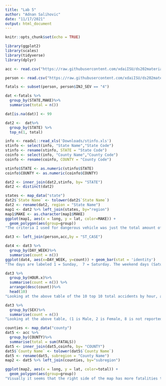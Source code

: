 ```yaml
---
title: "Lab 5"
author: "Adnan Salihovic"
date: "11/17/2021"
output: html_document
---
```


```r
knitr::opts_chunk$set(echo = TRUE)
```

```r
library(ggplot2)
library(scales)
library(tidyverse)
library(dplyr)
```

```r
acc <- read.csv("https://raw.githubusercontent.com/xdaiISU/ds202materials/master/hwlabs/fars2017/accident.csv", stringsAsFactors = FALSE)

person <- read.csv("https://raw.githubusercontent.com/xdaiISU/ds202materials/master/hwlabs/fars2017/person.csv", stringsAsFactors = FALSE)
```

```r
fatals <- subset(person, person$INJ_SEV == "4")
```

```r
dat <-fatals %>%
  group_by(STATE,MAKE)%>%
  summarise(total = n())

dat[is.na(dat)] <- 99

dat2 <-  dat%>% 
  group_by(STATE) %>% 
  top_n(1, total)
```

```r
info <- readxl::read_xls('Downloads/stinfo.xls')
stinfo <- select(info, "State Name","State Code")
stinfo <- rename(stinfo, STATE = "State Code")
coinfo <- select(info, "County Name","County Code")
coinfo <- rename(coinfo, COUNTY = "County Code")

stinfo$STATE <- as.numeric(stinfo$STATE)
coinfo$COUNTY <- as.numeric(coinfo$COUNTY)

dat2 <- inner_join(dat2,stinfo, by= "STATE")
dat2 <- distinct(dat2)
```

```r
states <- map_data("state")
dat2$`State Name` <- tolower(dat2$`State Name`)
dat2 <- rename(dat2, region = "State Name")
map1 <- dat2 %>% left_join(states, by="region")
map1$MAKE <- as.character(map1$MAKE)
ggplot(map1, aes(x = long, y = lat, color=MAKE)) +
  geom_polygon(aes(group=group))
"The criteria I used for dangerous vehicle was just the total amount of crashes that a make was in and then chose the top total for that make. The map shows that the west and east coast are all primarily made up of unknown makes, while the midwest is make 20 which is Chevrolet. New Hampshire's most dangerous make is Toyota. Wyomings is Ford."
```

```r
dat3 <- left_join(person,acc,by = "ST_CASE")
```

```r
dat4 <- dat3 %>%
  group_by(DAY_WEEK)%>%
  summarise(count = n())
ggplot(dat4, aes(x=DAY_WEEK, y=count)) + geom_bar(stat = 'identity')
"The days are labeled 1 = Sunday,  7 = Saturday. The weekend days (Saturday and Sunday) and Friday have the highest total for accidents, Saturday being the highest. The other weekdays are all fairly equal in total accidents."

dat3 %>%
  group_by(HOUR.x)%>%
  summarise(count = n()) %>%
  arrange(desc(count))%>%
  head(10)
"Looking at the above table of the 10 top 10 total accidents by hour, accidents mostly occur during the afternoon, closer to the evening rather that morning hours. "

dat3 %>%
  group_by(SEX)%>%
  summarise(count = n())
"Looking at the above table, (1 is Male, 2 is Female, 8 is not reported, and 9 is Unknown) There are significantly more reported accidents being Male than the others. Male accidents almost doubles the accidents of Females."
```

```r
counties <- map_data("county")
dat5 <- acc %>%
  group_by(COUNTY)%>%
  summarise(total = sum(FATALS))
dat5 <- inner_join(dat5,coinfo, by= "COUNTY")
dat5$`County Name` <- tolower(dat5$`County Name`)
dat5 <- rename(dat5, subregion = "County Name")
map2 <- dat5 %>% left_join(counties, by="subregion")

ggplot(map2, aes(x = long, y = lat, color=total)) +
  geom_polygon(aes(group=group))
"Visually it seems that the right side of the map has more fatalities than the left side of the map but I am not sure if that is because of the space inbetween counties being much bigger on the left side than the right side."
```






